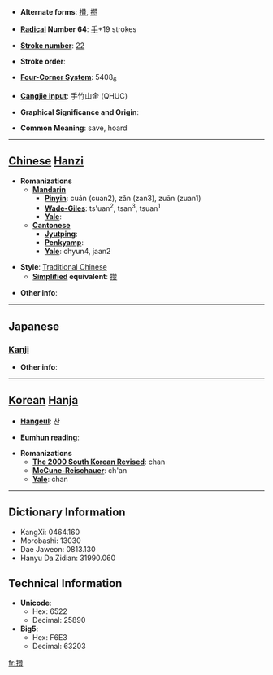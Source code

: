 * '''Alternate forms''': [[攅]], [[攒]]

* '''[[Wiktionary:Chinese radical index| Radical]] Number 64''': [[Wiktionary:Chinese radical index 手|手]]+19 strokes

* '''[[Wiktionary:Chinese total strokes index|Stroke number]]''': [[Wiktionary:Chinese total strokes index 22|22]]

* '''Stroke order''': 

* '''[[Wiktionary:Chinese four corner index|Four-Corner System]]''': 5408<sub>6</sub>

* '''[[Wiktionary:Chinese Cangjie index|Cangjie input]]''': 手竹山金 (QHUC)

* '''Graphical Significance and Origin''': 

* '''Common Meaning''': save, hoard

----

== [[Chinese]] [[Hanzi]] ==

* '''Romanizations'''
** '''[[Mandarin]]'''
*** '''[[Pinyin]]''': cuán (cuan2), zǎn (zan3), zuān (zuan1)
*** '''[[Wade-Giles]]''': ts'uan<sup>2</sup>, tsan<sup>3</sup>, tsuan<sup>1</sup>
*** '''[[Yale]]''': 
** '''[[Cantonese]]'''
*** '''[[Jyutping]]''':
*** '''[[Penkyamp]]''': 
*** '''[[Yale]]''': chyun4, jaan2

* '''Style''': [[Traditional Chinese]] 
** '''[[Simplified Chinese|Simplified]] equivalent''': [[攒]]

* '''Other info''': 

----

==Japanese==
===[[Kanji]]===
{{kanji|on readings=[[さん]] (san)|kun readings=[[あつまる]] (atsumaru)}}

* '''Other info''':  

----

== [[Korean]] [[Hanja]] ==

* '''[[Hangeul]]''': 찬

* '''[[Eumhun]] reading''': 

* '''Romanizations'''
** '''[[The 2000 South Korean Revised Romanization|The 2000 South Korean Revised]]''': chan
** '''[[McCune-Reischauer]]''': ch'an
** '''[[Yale]]''': chan

----

== Dictionary Information ==

* KangXi: 0464.160
* Morobashi: 13030
* Dae Jaweon: 0813.130
* Hanyu Da Zidian: 31990.060

== Technical Information ==

* '''Unicode''':
** Hex: 6522
** Decimal: 25890
* '''Big5''':
** Hex: F6E3
** Decimal: 63203

[[fr:攢]]